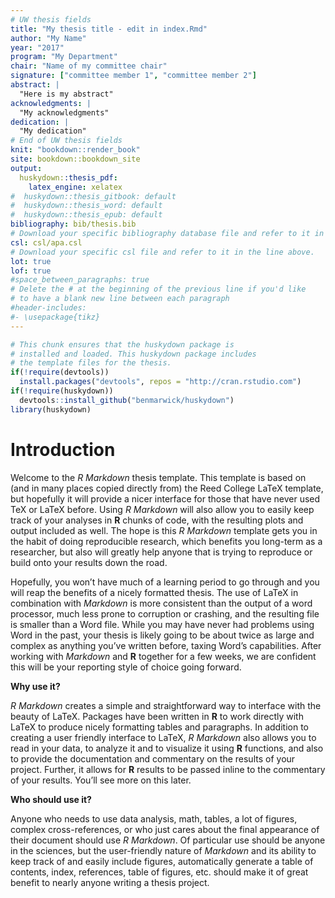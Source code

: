 ```yaml
---
# UW thesis fields
title: "My thesis title - edit in index.Rmd"
author: "My Name"
year: "2017"
program: "My Department"
chair: "Name of my committee chair"
signature: ["committee member 1", "committee member 2"]
abstract: |
  "Here is my abstract"
acknowledgments: |
  "My acknowledgments"
dedication: |
  "My dedication"
# End of UW thesis fields
knit: "bookdown::render_book"
site: bookdown::bookdown_site
output: 
  huskydown::thesis_pdf: 
    latex_engine: xelatex
#  huskydown::thesis_gitbook: default
#  huskydown::thesis_word: default
#  huskydown::thesis_epub: default
bibliography: bib/thesis.bib
# Download your specific bibliography database file and refer to it in the line above.
csl: csl/apa.csl
# Download your specific csl file and refer to it in the line above.
lot: true
lof: true
#space_between_paragraphs: true
# Delete the # at the beginning of the previous line if you'd like
# to have a blank new line between each paragraph
#header-includes:
#- \usepackage{tikz}
---
```


<!--
Above is the YAML (YAML Ain't Markup Language) header that includes a lot of metadata used to produce the document.  Be careful with spacing in this header!

If you'd like to include a comment that won't be produced in your resulting file enclose it in a block like this.
-->

<!--
If you receive a duplicate label error after knitting, make sure to delete the index.Rmd file and then knit again.
-->

```r
# This chunk ensures that the huskydown package is
# installed and loaded. This huskydown package includes
# the template files for the thesis.
if(!require(devtools))
  install.packages("devtools", repos = "http://cran.rstudio.com")
if(!require(huskydown))
  devtools::install_github("benmarwick/huskydown")
library(huskydown)
```

<!-- The {.unnumbered} option here means that the introduction will be "Chapter 0." You can also use {-} for no numbers on chapters. -->

# Introduction {.unnumbered}

Welcome to the _R Markdown_ thesis template. This template is based on (and in many places copied directly from) the Reed College LaTeX template, but hopefully it will provide a nicer interface for those that have never used TeX or LaTeX before. Using _R Markdown_ will also allow you to easily keep track of your analyses in **R** chunks of code, with the resulting plots and output included as well. The hope is this _R Markdown_ template gets you in the habit of doing reproducible research, which benefits you long-term as a researcher, but also will greatly help anyone that is trying to reproduce or build onto your results down the road.

Hopefully, you won't have much of a learning period to go through and you will reap the benefits of a nicely formatted thesis. The use of LaTeX in combination with _Markdown_ is more consistent than the output of a word processor, much less prone to corruption or crashing, and the resulting file is smaller than a Word file. While you may have never had problems using Word in the past, your thesis is likely going to be about twice as large and complex as anything you've written before, taxing Word's capabilities. After working with _Markdown_ and **R** together for a few weeks, we are confident this will be your reporting style of choice going forward.

<!--  If you're still on the fence about using _R Markdown_, check out the resource for newbies available at <https://ismayc.github.io/rbasics-book/> .  -->

**Why use it?**

_R Markdown_ creates a simple and straightforward way to interface with the beauty of LaTeX.  Packages have been written in **R** to work directly with LaTeX to produce nicely formatting tables and paragraphs. In addition to creating a user friendly interface to LaTeX, _R Markdown_ also allows you to read in your data, to analyze it and to visualize it using **R** functions, and also to provide the documentation and commentary on the results of your project.  Further, it allows for **R** results to be passed inline to the commentary of your results.  You'll see more on this later.  

<!--  Having your code and commentary all together in one place has a plethora of benefits! -->

**Who should use it?**

Anyone who needs to use data analysis, math, tables, a lot of figures, complex cross-references, or who just cares about the final appearance of their document should use _R Markdown_. Of particular use should be anyone in the sciences, but the user-friendly nature of _Markdown_ and its ability to keep track of and easily include figures, automatically generate a table of contents, index, references, table of figures, etc. should make it of great benefit to nearly anyone writing a thesis project.
